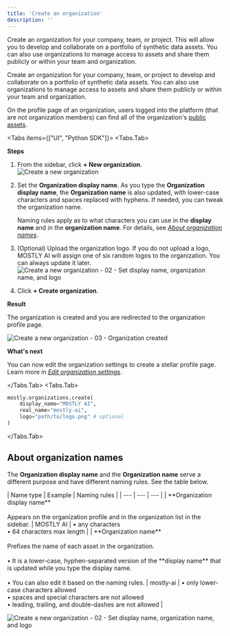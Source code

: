 ```yaml
---
title: 'Create an organization'
description: ''
---
```



Create an organization for your company, team, or project. This will allow you to develop and collaborate on a portfolio of synthetic data assets. You can also use organizations to manage access to assets and share them publicly or within your team and organization.

Create an organization for your company, team, or project to develop and collaborate on a portfolio of synthetic data assets. You can also use organizations to manage access to assets and share them publicly or within your team and organization.

On the profile page of an organization, users logged into the platform (that are not organization members) can find all of the organization's [public assets](/public-private-assets).

<Tabs items={["UI", "Python SDK"]}>
<Tabs.Tab>

**Steps**

1. From the sidebar, click **+ New organization**.
    <Image 
        src="/docs/docimages/organizations/create-01-sidebar-new-organization.webp"
        alt="Create a new organization"
        width={250}
        height={300}
    />
2. Set the **Organization display name**.
    <CustomCallout>
    As you type the **Organization display name**, the **Organization name** is also updated, with lower-case characters and spaces replaced with hyphens. If needed, you can tweak the organization name.
    
    Naming rules apply as to what characters you can use in the **display name** and in the **organization name**. For details, see [_About organization names_](#about-organization-names).
    </CustomCallout>
3. (Optional) Upload the organization logo.
    If you do not upload a logo, MOSTLY AI will assign one of six random logos to the organization. You can always update it later.
    <Image 
        src="/docs/docimages/organizations/create-02-set-names-logo.webp"
        alt="Create a new organization - 02 - Set display name, organization name, and logo"
        width={400}
        height={300}
    />
4. Click **+ Create organization**.

**Result**

The organization is created and you are redirected to the organization profile page.

<Image 
    src="/docs/docimages/organizations/create-03-result.webp"
    alt="Create a new organization - 03 - Organization created"
    width={700}
    height={300}
/>

**What's next**

You can now edit the organization settings to create a stellar profile page. Learn more in [_Edit organization settings_](/organizations/edit-settings).

</Tabs.Tab>
<Tabs.Tab>

```python copy filename="python"
mostly.organizations.create(
    display_name="MOSTLY AI",
    real_name="mostly-ai",
    logo="path/to/logo.png" # optional
)
```

</Tabs.Tab>
</Tabs>

## About organization names

The **Organization display name** and the **Organization name** serve a different purpose and have different naming rules. See the table below.

<div className="left_align_right_aligned_md_table_column"></div>
| Name type | Example | Naming rules |
| --- | --- | --- |
| **Organization display name**<br /><br />Appears on the organization profile and in the organization list in the sidebar. | MOSTLY&nbsp;AI | • any characters<br />• 64 characters max length |
| **Organization name**<br /><br />Prefixes the name of each asset in the organization.<br /><br />• It is a lower-case, hyphen-separated version of the **display name** that is updated while you type the display name.<br /><br />• You can also edit it based on the naming rules. | <span style={{ display: "inline-block", fontFamily: "monospace", backgroundColor: "#E9E9E9", whiteSpace: "nowrap", padding: "2px 4px", borderRadius: "6px" }}>mostly-ai</span> | • only lower-case characters allowed<br />• spaces and special characters are not allowed<br />• leading, trailing, and double-dashes are not allowed |

<Image 
    src="/docs/docimages/organizations/organizations-names-explained.webp"
    alt="Create a new organization - 02 - Set display name, organization name, and logo"
    width={900}
    height={300}
/>